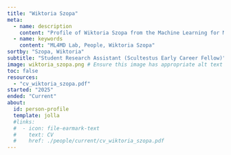 ```yaml
---
title: "Wiktoria Szopa"
meta:
  - name: description
    content: "Profile of Wiktoria Szopa from the Machine Learning for Materials Design (ML4MD) Lab."
  - name: keywords
    content: "ML4MD Lab, People, Wiktoria Szopa"
sortby: "Szopa, Wiktoria"
subtitle: "Student Research Assistant (Scultestus Early Career Fellow)"
image: wiktoria_szopa.png # Ensure this image has appropriate alt text if used directly in content
toc: false
resources: 
  - "cv_wiktoria_szopa.pdf"
started: "2025"
ended: "Current"
about:
  id: person-profile
  template: jolla
  #links:
  #  - icon: file-earmark-text
  #    text: CV
  #    href: ./people/current/cv_wiktoria_szopa.pdf
---
```


:::{#person-profile}
:::

<!---
## Biography
## Experience
## Education
-->
